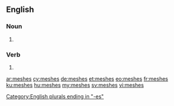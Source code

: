 ==English==

===Noun===
{{head|en|plural}}

# {{plural of|mesh|lang=en}}

===Verb===
{{head|en}}

# {{en-third-person singular of|mesh}}

[[Category:English plurals ending in "-es"]]

[[ar:meshes]]
[[cy:meshes]]
[[de:meshes]]
[[et:meshes]]
[[eo:meshes]]
[[fr:meshes]]
[[ku:meshes]]
[[hu:meshes]]
[[my:meshes]]
[[sv:meshes]]
[[vi:meshes]]